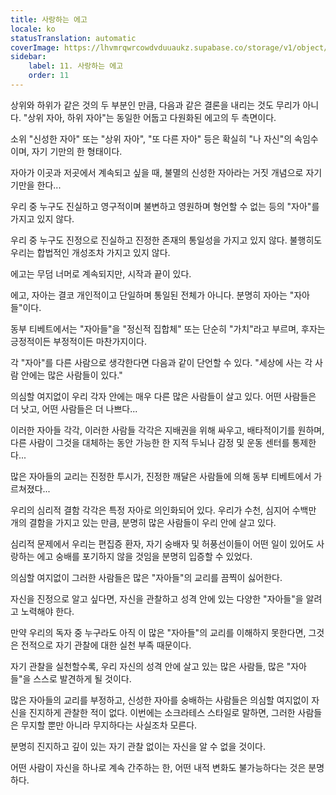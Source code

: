 ```yaml
---
title: 사랑하는 에고
locale: ko
statusTranslation: automatic
coverImage: https://lhvmrqwrcowdvduuaukz.supabase.co/storage/v1/object/public/strapi-uploads/small_cover-tratado-de-psicologia-revolucionaria.webp-5e15e1cec4e0ebebcde5d7fc7565d8fd.webp
sidebar:
    label: 11. 사랑하는 에고
    order: 11
---
```

상위와 하위가 같은 것의 두 부분인 만큼, 다음과 같은 결론을 내리는 것도 무리가 아니다. "상위 자아, 하위 자아"는 동일한 어둡고 다원화된 에고의 두 측면이다.

소위 "신성한 자아" 또는 "상위 자아", "또 다른 자아" 등은 확실히 "나 자신"의 속임수이며, 자기 기만의 한 형태이다.

자아가 이곳과 저곳에서 계속되고 싶을 때, 불멸의 신성한 자아라는 거짓 개념으로 자기 기만을 한다...

우리 중 누구도 진실하고 영구적이며 불변하고 영원하며 형언할 수 없는 등의 "자아"를 가지고 있지 않다.

우리 중 누구도 진정으로 진실하고 진정한 존재의 통일성을 가지고 있지 않다. 불행히도 우리는 합법적인 개성조차 가지고 있지 않다.

에고는 무덤 너머로 계속되지만, 시작과 끝이 있다.

에고, 자아는 결코 개인적이고 단일하며 통일된 전체가 아니다. 분명히 자아는 "자아들"이다.

동부 티베트에서는 "자아들"을 "정신적 집합체" 또는 단순히 "가치"라고 부르며, 후자는 긍정적이든 부정적이든 마찬가지이다.

각 "자아"를 다른 사람으로 생각한다면 다음과 같이 단언할 수 있다. "세상에 사는 각 사람 안에는 많은 사람들이 있다."

의심할 여지없이 우리 각자 안에는 매우 다른 많은 사람들이 살고 있다. 어떤 사람들은 더 낫고, 어떤 사람들은 더 나쁘다...

이러한 자아들 각각, 이러한 사람들 각각은 지배권을 위해 싸우고, 배타적이기를 원하며, 다른 사람이 그것을 대체하는 동안 가능한 한 지적 두뇌나 감정 및 운동 센터를 통제한다...

많은 자아들의 교리는 진정한 투시가, 진정한 깨달은 사람들에 의해 동부 티베트에서 가르쳐졌다...

우리의 심리적 결함 각각은 특정 자아로 의인화되어 있다. 우리가 수천, 심지어 수백만 개의 결함을 가지고 있는 만큼, 분명히 많은 사람들이 우리 안에 살고 있다.

심리적 문제에서 우리는 편집증 환자, 자기 숭배자 및 허풍선이들이 어떤 일이 있어도 사랑하는 에고 숭배를 포기하지 않을 것임을 분명히 입증할 수 있었다.

의심할 여지없이 그러한 사람들은 많은 "자아들"의 교리를 끔찍이 싫어한다.

자신을 진정으로 알고 싶다면, 자신을 관찰하고 성격 안에 있는 다양한 "자아들"을 알려고 노력해야 한다.

만약 우리의 독자 중 누구라도 아직 이 많은 "자아들"의 교리를 이해하지 못한다면, 그것은 전적으로 자기 관찰에 대한 실천 부족 때문이다.

자기 관찰을 실천할수록, 우리 자신의 성격 안에 살고 있는 많은 사람들, 많은 "자아들"을 스스로 발견하게 될 것이다.

많은 자아들의 교리를 부정하고, 신성한 자아를 숭배하는 사람들은 의심할 여지없이 자신을 진지하게 관찰한 적이 없다. 이번에는 소크라테스 스타일로 말하면, 그러한 사람들은 무지할 뿐만 아니라 무지하다는 사실조차 모른다.

분명히 진지하고 깊이 있는 자기 관찰 없이는 자신을 알 수 없을 것이다.

어떤 사람이 자신을 하나로 계속 간주하는 한, 어떤 내적 변화도 불가능하다는 것은 분명하다.

